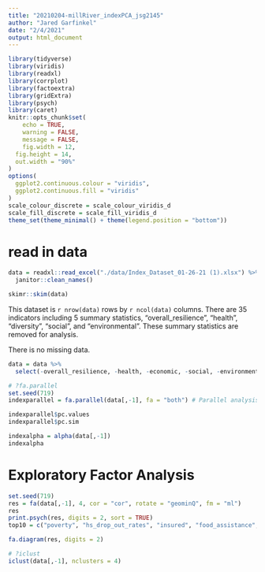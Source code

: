 ```yaml
---
title: "20210204-millRiver_indexPCA_jsg2145"
author: "Jared Garfinkel"
date: "2/4/2021"
output: html_document
---
```


```r
library(tidyverse)
library(viridis)
library(readxl)
library(corrplot)
library(factoextra)
library(gridExtra)
library(psych)
library(caret)
knitr::opts_chunk$set(
	echo = TRUE,
	warning = FALSE,
	message = FALSE,
	fig.width = 12, 
  fig.height = 14,
  out.width = "90%"
)
options(
  ggplot2.continuous.colour = "viridis",
  ggplot2.continuous.fill = "viridis"
)
scale_colour_discrete = scale_colour_viridis_d
scale_fill_discrete = scale_fill_viridis_d
theme_set(theme_minimal() + theme(legend.position = "bottom"))
```

# read in data

```r
data = readxl::read_excel("./data/Index_Dataset_01-26-21 (1).xlsx") %>% 
  janitor::clean_names()

skimr::skim(data)
```

This dataset is `r nrow(data)` rows by `r ncol(data)` columns. There are 35 indicators including 5 summary statistics, "overall_resilience", "health", "diversity", "social", and "environmental". These summary statistics are removed for analysis. 

There is no missing data.

```r
data = data %>% 
  select(-overall_resilience, -health, -economic, -social, -environmental)
```

```r
# ?fa.parallel
set.seed(719)
indexparallel = fa.parallel(data[,-1], fa = "both") # Parallel analysis suggests that the number of factors =  4  and the number of components =  2 
```

```r
indexparallel$pc.values
indexparallel$pc.sim
```

```r
indexalpha = alpha(data[,-1])
indexalpha
```

# Exploratory Factor Analysis

```r
set.seed(719)
res = fa(data[,-1], 4, cor = "cor", rotate = "geominQ", fm = "ml")
res
print.psych(res, digits = 2, sort = TRUE)
top10 = c("poverty", "hs_drop_out_rates", "insured", "food_assistance", "teen_pregnancy", "employment", "diversity", "car", "income", "no_internet")
```

```r
fa.diagram(res, digits = 2)
```

```r
# ?iclust
iclust(data[,-1], nclusters = 4)
```




